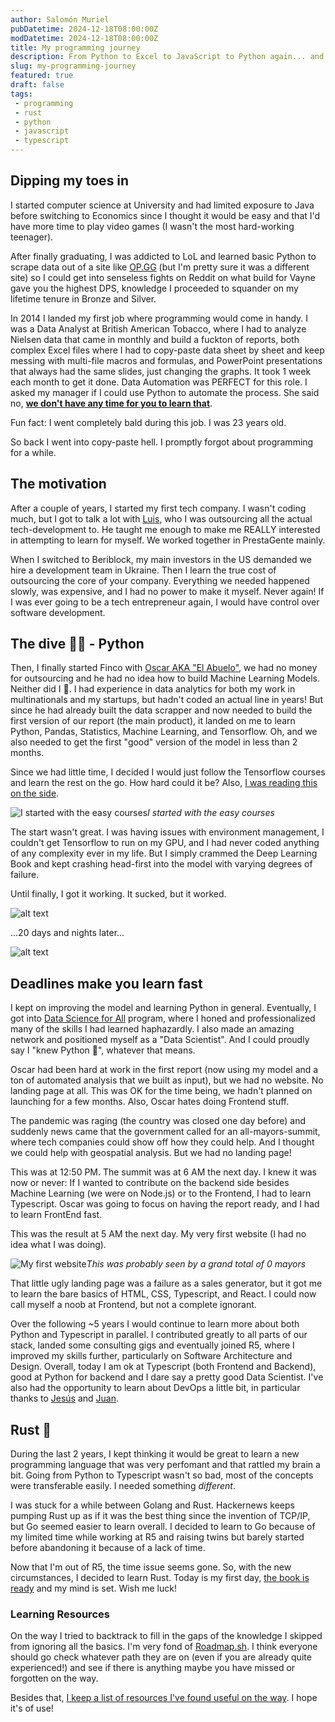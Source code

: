 ```yaml
---
author: Salomón Muriel
pubDatetime: 2024-12-18T08:00:00Z
modDatetime: 2024-12-18T08:00:00Z
title: My programming journey
description: From Python to Excel to JavaScript to Python again... and now to Rust.
slug: my-programming-journey
featured: true
draft: false
tags:
 - programming
 - rust
 - python
 - javascript
 - typescript
---
```



## Dipping my toes in

I started computer science at University and had limited exposure to Java before switching to Economics since I thought it would be easy and that I'd have more time to play video games (I wasn't the most hard-working teenager). 

After finally graduating, I was addicted to LoL and learned basic Python to scrape data out of a site like [OP.GG](https://www.op.gg/) (but I'm pretty sure it was a different site) so I could get into senseless fights on Reddit on what build for Vayne gave you the highest DPS, knowledge I proceeded to squander on my lifetime tenure in Bronze and Silver.

In 2014 I landed my first job where programming would come in handy. I was a Data Analyst at British American Tobacco, where I had to analyze Nielsen data that came in monthly and build a fuckton of reports, both complex Excel files where I had to copy-paste data sheet by sheet and keep messing with multi-file macros and formulas, and PowerPoint presentations that always had the same slides, just changing the graphs. It took 1 week each month to get it done. Data Automation was PERFECT for this role. I asked my manager if I could use Python to automate the process. She said no, <ins>__we don't have any time for you to learn that__</ins>. 

<p class="text-center">Fun fact: I went completely bald during this job. <span class="font-bold">I was 23 years old.</span></p>

So back I went into copy-paste hell. I promptly forgot about programming for a while.

## The motivation

After a couple of years, I started my first tech company. I wasn't coding much, but I got to talk a lot with [Luis](https://www.linkedin.com/in/luis-eduardo-patt-23463034/), who I was outsourcing all the actual tech-development to. He taught me enough to make me REALLY interested in attempting to learn for myself. We worked together in PrestaGente mainly.

When I switched to Beriblock, my main investors in the US demanded we hire a development team in Ukraine. Then I learn the true cost of outsourcing the core of your company. Everything we needed happened slowly, was expensive, and I had no power to make it myself. Never again! If I was ever going to be a tech entrepreneur again, I would have control over software development.

## The dive 👨‍💻 - Python

Then, I finally started Finco with [Oscar AKA "El Abuelo"](https://www.linkedin.com/in/oscarcorredor/), we had no money for outsourcing and he had no idea how to build Machine Learning Models. Neither did I 🙈. I had experience in data analytics for both my work in multinationals and my startups, but hadn't coded an actual line in years! But since he had already built the data scrapper and now needed to build the first version of our report (the main product), it landed on me to learn Python, Pandas, Statistics, Machine Learning, and Tensorflow. Oh, and we also needed to get the first "good" version of the model in less than 2 months.

Since we had little time, I decided I would just follow the Tensorflow courses and learn the rest on the go. How hard could it be? Also, [I was reading this on the side](https://github.com/janishar/mit-deep-learning-book-pdf).

![I started with the easy courses](udemy.png)*I started with the easy courses*

The start wasn't great. I was having issues with environment management, I couldn't get Tensorflow to run on my GPU, and I had never coded anything of any complexity ever in my life. But I simply crammed the Deep Learning Book and kept crashing head-first into the model with varying degrees of failure.

Until finally, I got it working. It sucked, but it worked.

<div class="grid grid-cols-3 gap-1 place-items-center">
  <Image src={PythonStart} alt="alt text" class="!max-w-full" />
  <p class="text-center"> ...20 days and nights later... </p>
  <Image src={FirstModel} alt="alt text" class="!max-w-full" />
</div>


## Deadlines make you learn fast

I kept on improving the model and learning Python in general. Eventually, I got into [Data Science for All](https://www.correlation-one.com/blog/ds4a-colombia-mintic-cohort-6) program, where I honed and professionalized many of the skills I had learned haphazardly. I also made an amazing network and positioned myself as a "Data Scientist". And I could proudly say I "knew Python 🐍", whatever that means.

Oscar had been hard at work in the first report (now using my model and a ton of automated analysis that we built as input), but we had no website. No landing page at all. This was OK for the time being, we hadn't planned on launching for a few months. Also, Oscar hates doing Frontend stuff.

The pandemic was raging (the country was closed one day before) and suddenly news came that the government called for an all-mayors-summit, where tech companies could show off how they could help. And I thought we could help with geospatial analysis. But we had no landing page!

This was at 12:50 PM. The summit was at 6 AM the next day. I knew it was now or never: If I wanted to contribute on the backend side besides Machine Learning (we were on Node.js) or to the Frontend, I had to learn Typescript. Oscar was going to focus on having the report ready, and I had to learn FrontEnd fast.

This was the result at 5 AM the next day. My very first website (I had no idea what I was doing).

![My first website](finco_start.png)*This was probably seen by a grand total of 0 mayors*

That little ugly landing page was a failure as a sales generator, but it got me to learn the bare basics of HTML, CSS, Typescript, and React. I could now call myself a noob at Frontend, but not a complete ignorant.

Over the following ~5 years I would continue to learn more about both Python and Typescript in parallel. I contributed greatly to all parts of our stack, landed some consulting gigs and eventually joined R5, where I improved my skills further, particularly on Software Architecture and Design. Overall, today I am ok at Typescript (both Frontend and Backend), good at Python for backend and I dare say a pretty good Data Scientist. I've also had the opportunity to learn about DevOps a little bit, in particular thanks to [Jesús](https://www.linkedin.com/in/jesusreyesve/) and [Juan](https://www.linkedin.com/in/juan-moya-0775691a8/).

## Rust 🦀

During the last 2 years, I kept thinking it would be great to learn a new programming language that was very perfomant and that rattled my brain a bit. Going from Python to Typescript wasn't so bad, most of the concepts were transferable easily. I needed something _different_.

I was stuck for a while between Golang and Rust. Hackernews keeps pumping Rust up as if it was the best thing since the invention of TCP/IP, but Go seemed easier to learn overall. I decided to learn to Go because of my limited time while working at R5 and raising twins but barely started before abandoning it because of a lack of time.

Now that I'm out of R5, the time issue seems gone. So, with the new circumstances, I decided to learn Rust. Today is my first day, [the book is ready](https://doc.rust-lang.org/book/) and my mind is set. Wish me luck!

### Learning Resources

On the way I tried to backtrack to fill in the gaps of the knowledge I skipped from ignoring all the basics. I'm very fond of [Roadmap.sh](https://roadmap.sh/). I think everyone should go check whatever path they are on (even if you are already quite experienced!) and see if there is anything maybe you have missed or forgotten on the way.

Besides that, [I keep a list of resources I've found useful on the way](/resources). I hope it's of use!